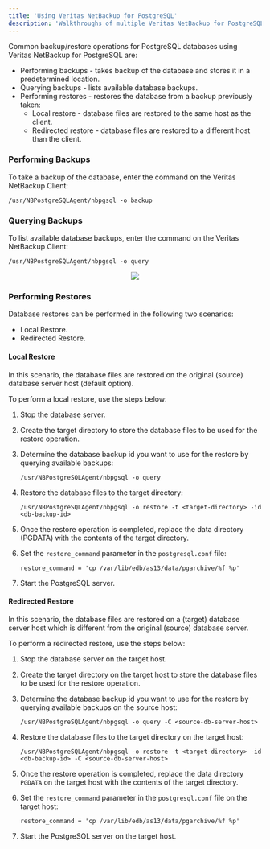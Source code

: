 ```yaml
---
title: 'Using Veritas NetBackup for PostgreSQL'
description: 'Walkthroughs of multiple Veritas NetBackup for PostgreSQL usage scenarios'
---
```


Common backup/restore operations for PostgreSQL databases using Veritas NetBackup for PostgreSQL are:
- Performing backups - takes backup of the database and stores it in a predetermined location.
- Querying backups - lists available database backups.
- Performing restores - restores the database from a backup previously taken:
    - Local restore - database files are restored to the same host as the client.
    - Redirected restore - database files are restored to a different host than the client.



### Performing Backups

To take a backup of the database, enter the command on the Veritas NetBackup Client:

`/usr/NBPostgreSQLAgent/nbpgsql -o backup`


### Querying Backups

To list available database backups, enter the command on the Veritas NetBackup Client:

`/usr/NBPostgreSQLAgent/nbpgsql -o query`
<p align="center">
    <img  src="Images/BackupQuery.png"/>
</p>

### Performing Restores

Database restores can be performed in the following two scenarios:

- Local Restore.
- Redirected Restore.


#### Local Restore

In this scenario, the database files are restored on the original (source) database server host (default 
option). 

To perform a local restore, use the steps below: 

1. Stop the database server.

2. Create the target directory to store the database files to be used for the restore operation.

3. Determine the database backup id you want to use for the restore by querying available backups:

	`/usr/NBPostgreSQLAgent/nbpgsql -o query`

4. Restore the database files to the target directory:

    `/usr/NBPostgreSQLAgent/nbpgsql -o restore -t <target-directory> -id <db-backup-id>`

5. Once the restore operation is completed, replace the data directory (PGDATA) with the contents 
of the target directory.

6. Set the `restore_command` parameter in the `postgresql.conf` file:
    ```
    restore_command = 'cp /var/lib/edb/as13/data/pgarchive/%f %p'
    ```

7. Start the PostgreSQL server.



#### Redirected Restore

In this scenario, the database files are restored on a (target) database server host which is different from the original (source) database server.

To perform a redirected restore, use the steps below: 

1. Stop the database server on the target host.

2. Create the target directory on the target host to store the database files to be used for the restore operation.

3. Determine the database backup id you want to use for the restore by querying available backups on the source host:

	`/usr/NBPostgreSQLAgent/nbpgsql -o query -C <source-db-server-host>`

4. Restore the database files to the target directory on the target host:

    `/usr/NBPostgreSQLAgent/nbpgsql -o restore -t <target-directory> -id <db-backup-id> -C <source-db-server-host>`

5. Once the restore operation is completed, replace the data directory `PGDATA` on the target host with the contents of the target directory.

6. Set the `restore_command` parameter in the `postgresql.conf` file on the target host:
    ```
    restore_command = 'cp /var/lib/edb/as13/data/pgarchive/%f %p'
    ```

7. Start the PostgreSQL server on the target host.
